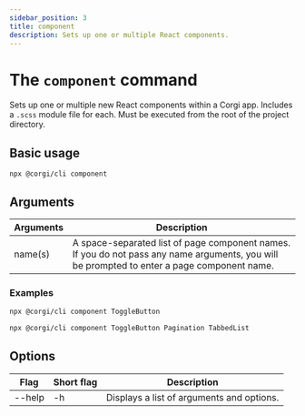 ```yaml
---
sidebar_position: 3
title: component
description: Sets up one or multiple React components.
---
```


# The `component` command

Sets up one or multiple new React components within a Corgi app. Includes a `.scss` module file for each. Must be executed from the root of the project directory.

## Basic usage
```
npx @corgi/cli component
```

## Arguments

| Arguments   | Description |
| ----------- | ------------- |
| name(s)     | A space-separated list of page component names. If you do not pass any name arguments, you will be prompted to enter a page component name. |

### Examples
```bash
npx @corgi/cli component ToggleButton
```

```bash
npx @corgi/cli component ToggleButton Pagination TabbedList
```

## Options

| Flag        | Short flag | Description   |
| ----------- | -----------| ------------- |
| --help      | -h         | Displays a list of arguments and options. |
